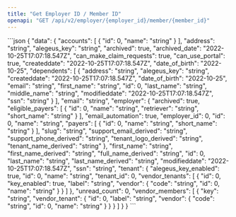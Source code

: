 ```yaml
---
title: "Get Employer ID / Member ID"
openapi: "GET /api/v2/employer/{employer_id}/member/{member_id}"
---
```


<ResponseExample>
```json
{
  "data": {
    "accounts": [
      {
        "id": 0,
        "name": "string"
      }
    ],
    "address": "string",
    "alegeus_key": "string",
    "archived": true,
    "archived_date": "2022-10-25T17:07:18.547Z",
    "can_make_claim_requests": true,
    "can_use_portal": true,
    "createddate": "2022-10-25T17:07:18.547Z",
    "date_of_birth": "2022-10-25",
    "dependents": [
      {
        "address": "string",
        "alegeus_key": "string",
        "createddate": "2022-10-25T17:07:18.547Z",
        "date_of_birth": "2022-10-25",
        "email": "string",
        "first_name": "string",
        "id": 0,
        "last_name": "string",
        "middle_name": "string",
        "modifieddate": "2022-10-25T17:07:18.547Z",
        "ssn": "string"
      }
    ],
    "email": "string",
    "employer": {
      "archived": true,
      "eligible_payers": [
        {
          "id": 0,
          "name": "string",
          "retriever": "string",
          "short_name": "string"
        }
      ],
      "email_automation": true,
      "employer_id": 0,
      "id": 0,
      "name": "string",
      "payers": [
        {
          "id": 0,
          "name": "string",
          "short_name": "string"
        }
      ],
      "slug": "string",
      "support_email_derived": "string",
      "support_phone_derived": "string",
      "tenant_logo_derived": "string",
      "tenant_name_derived": "string"
    },
    "first_name": "string",
    "first_name_derived": "string",
    "full_name_derived": "string",
    "id": 0,
    "last_name": "string",
    "last_name_derived": "string",
    "modifieddate": "2022-10-25T17:07:18.547Z",
    "ssn": "string",
    "tenant": {
      "alegeus_key_enabled": true,
      "id": 0,
      "name": "string",
      "tenant_id": 0,
      "vendor_tenants": [
        {
          "id": 0,
          "key_enabled": true,
          "label": "string",
          "vendor": {
            "code": "string",
            "id": 0,
            "name": "string"
          }
        }
      ]
    },
    "unread_count": 0,
    "vendor_members": [
      {
        "key": "string",
        "vendor_tenant": {
          "id": 0,
          "label": "string",
          "vendor": {
            "code": "string",
            "id": 0,
            "name": "string"
          }
        }
      }
    ]
  }
}
```
</ResponseExample>
